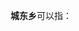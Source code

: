 '''城东乡'''可以指：
{{PRC admin/disambig|13/06/37/202/000|21/12/82/201/000|22/03/03/200/000|32/08/03/203/000|35/04/03/200/000|43/05/02/200/000|51/18/21/200/000}}
{{disambig|cat=三字中国乡名消歧义}}